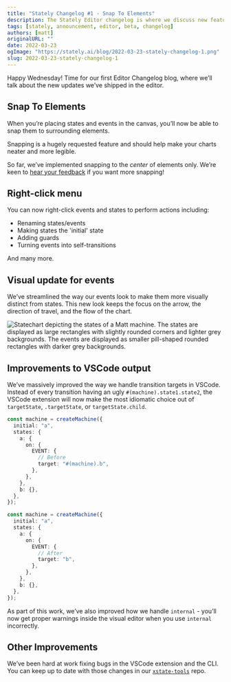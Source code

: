 ```yaml
---
title: "Stately Changelog #1 - Snap To Elements"
description: The Stately Editor changelog is where we discuss new features released to the Stately Editor beta.
tags: [stately, announcement, editor, beta, changelog]
authors: [matt]
originalURL: ""
date: 2022-03-23
ogImage: "https://stately.ai/blog/2022-03-23-stately-changelog-1.png"
slug: 2022-03-23-stately-changelog-1
---
```


Happy Wednesday! Time for our first Editor Changelog blog, where we’ll talk about the new updates we’ve shipped in the editor.

<!--truncate-->

## Snap To Elements

When you’re placing states and events in the canvas, you’ll now be able to snap them to surrounding elements.

Snapping is a hugely requested feature and should help make your charts neater and more legible.

So far, we’ve implemented snapping to the _center_ of elements only. We’re keen to [hear your feedback](https://github.com/statelyai/editor-feedback/issues) if you want more snapping!

## Right-click menu

You can now right-click events and states to perform actions including:

- Renaming states/events
- Making states the 'initial' state
- Adding guards
- Turning events into self-transitions

And many more.

## Visual update for events

We’ve streamlined the way our events look to make them more visually distinct from states. This new look keeps the focus on the arrow, the direction of travel, and the flow of the chart.

![Statechart depicting the states of a Matt machine. The states are displayed as large rectangles with slightly rounded corners and lighter grey backgrounds. The events are displayed as smaller pill-shaped rounded rectangles with darker grey backgrounds.](changelog-1-events.png)

## Improvements to VSCode output

We’ve massively improved the way we handle transition targets in VSCode. Instead of every transition having an ugly `#(machine).state1.state2`, the VSCode extension will now make the most idiomatic choice out of `targetState`, `.targetState`, or `targetState.child`.

```ts
const machine = createMachine({
  initial: "a",
  states: {
    a: {
      on: {
        EVENT: {
          // Before
          target: "#(machine).b",
        },
      },
    },
    b: {},
  },
});

const machine = createMachine({
  initial: "a",
  states: {
    a: {
      on: {
        EVENT: {
          // After
          target: "b",
        },
      },
    },
    b: {},
  },
});
```

As part of this work, we’ve also improved how we handle `internal` - you’ll now get proper warnings inside the visual editor when you use `internal` incorrectly.

## Other Improvements

We’ve been hard at work fixing bugs in the VSCode extension and the CLI. You can keep up to date with those changes in our [`xstate-tools`](https://github.com/statelyai/xstate-tools/releases) repo.
